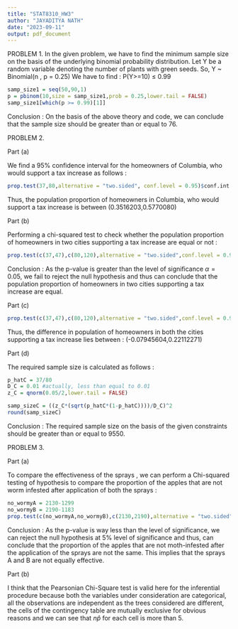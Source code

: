 ---
title: "STAT8310_HW3"
author: "JAYADITYA NATH"
date: "2023-09-11"
output: pdf_document
---


PROBLEM 1. 
In the given problem, we have to find the minimum sample size on the basis of the underlying binomial probability distribution. 
Let Y be a random variable denoting the number of plants with green seeds.
So, Y ~ Binomial(n , p = 0.25)
We have to find : P(Y>=10) $\leq$ 0.99 

```{r}
samp_size1 = seq(50,90,1)
p = pbinom(10,size = samp_size1,prob = 0.25,lower.tail = FALSE)
samp_size1[which(p >= 0.99)[1]]
```

Conclusion : On the basis of the above theory and code, we can conclude that the sample size should be greater than or equal to 76.



PROBLEM 2.

Part (a)

We find a 95% confidence interval for the homeowners of Columbia, who would support a tax increase as follows : 

```{r}
prop.test(37,80,alternative = "two.sided", conf.level = 0.95)$conf.int
```

Thus, the population proportion of homeowners in Columbia, who would support a tax increase is between (0.3516203,0.5770080)


Part (b)

Performing a chi-squared test to check whether the population proportion of homeowners in two cities supporting a tax increase are equal or not : 
 
```{r}
prop.test(c(37,47),c(80,120),alternative = "two.sided",conf.level = 0.95)
```

Conclusion : As the p-value is greater than the level of significance $\alpha = 0.05$, we fail to reject the null hypothesis and thus can conclude that the population proportion of homeowners in two cities supporting a tax increase are equal.


Part (c)

```{r}
prop.test(c(37,47),c(80,120),alternative = "two.sided",conf.level = 0.95)$conf.int
```

Thus, the difference in population of homeowners in both the cities supporting a tax increase lies between : (-0.07945604,0.22112271)


Part (d)

The required sample size is calculated as follows : 

```{r}
p_hatC = 37/80
D_C = 0.01 #actually, less than equal to 0.01
z_C = qnorm(0.05/2,lower.tail = FALSE)

samp_sizeC = ((z_C*(sqrt(p_hatC*(1-p_hatC))))/D_C)^2
round(samp_sizeC)
```

Conclusion : The required sample size on the basis of the given constraints should be greater than or equal to 9550.


PROBLEM 3. 

Part (a)

To compare the effectiveness of the sprays , we can perform a Chi-squared testing of hypothesis to compare the proportion of the apples that are not worm infested after application of both the sprays : 

```{r}
no_wormyA = 2130-1299
no_wormyB = 2190-1183
prop.test(c(no_wormyA,no_wormyB),c(2130,2190),alternative = "two.sided")
```

Conclusion : As the p-value is way less than the level of significance, we can reject the null hypothesis at 5% level of significance and thus, can conclude that the proportion of the apples that are not moth-infested after the application of the sprays are not the same. This implies that the sprays A and B are not equally effective.


Part (b)

I think that the Pearsonian Chi-Square test is valid here for the inferential procedure because both the variables under consideration are categorical, all the observations are independent as the trees considered are different, the cells of the contingency table are mutually exclusive for obvious reasons and we can see that $n\hat{p}$ for each cell is more than 5.
